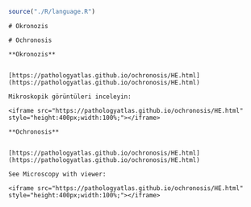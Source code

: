 
```r
source("./R/language.R")
```


```asis
# Okronozis
```


```asis
# Ochronosis
```



```asis

**Okronozis**


[https://pathologyatlas.github.io/ochronosis/HE.html](https://pathologyatlas.github.io/ochronosis/HE.html)

Mikroskopik görüntüleri inceleyin:

<iframe src="https://pathologyatlas.github.io/ochronosis/HE.html" style="height:400px;width:100%;"></iframe>

```


```asis

**Ochronosis**


[https://pathologyatlas.github.io/ochronosis/HE.html](https://pathologyatlas.github.io/ochronosis/HE.html)

See Microscopy with viewer: 

<iframe src="https://pathologyatlas.github.io/ochronosis/HE.html" style="height:400px;width:100%;"></iframe>

```

